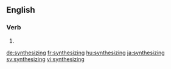 
==English==

===Verb===
{{head|en}}

# {{present participle of|synthesize}}

[[de:synthesizing]]
[[fr:synthesizing]]
[[hu:synthesizing]]
[[ja:synthesizing]]
[[sv:synthesizing]]
[[vi:synthesizing]]